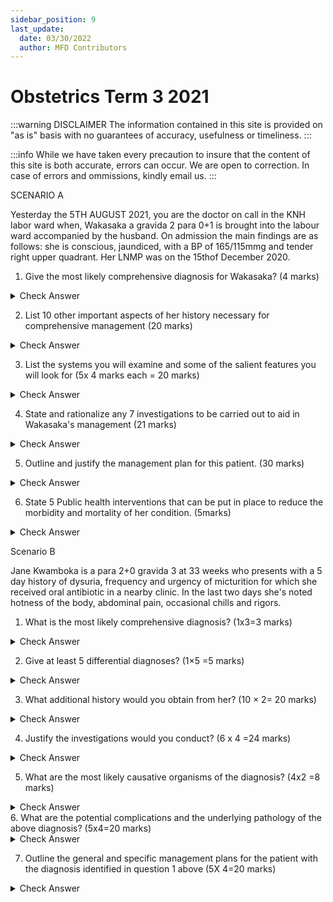 ```yaml
---
sidebar_position: 9
last_update:
  date: 03/30/2022
  author: MFD Contributors
---
```


# Obstetrics Term 3 2021

:::warning DISCLAIMER
The information contained in this site is provided on "as is" basis with no guarantees of accuracy, usefulness or timeliness.
:::

:::info
While we have taken every precaution to insure that the content of this site is both accurate, errors can occur. We are open to correction. In case of errors and ommissions, kindly email us.
:::

SCENARIO A

Yesterday the 5TH AUGUST 2021, you are the doctor on call in the KNH labor ward when, Wakasaka a gravida 2 para 0+1 is brought into the labour ward accompanied by the husband. On admission the main findings are as follows: she is conscious, jaundiced, with a BP of 165/115mmg and tender right upper quadrant.
Her LNMP was on the 15thof December 2020.

1. Give the most likely comprehensive diagnosis for Wakasaka? (4 marks)

<details>
<summary>Check Answer</summary>

Para 0+1 with pre-eclampsia(1) with severe features(1) and possible HELLP syndrome(1) at 32 weeks gestation(1)

</details>

2. List 10 other important aspects of her history necessary for comprehensive management (20 marks)

<details>
<summary>Check Answer</summary>

- Sociodemographic : age
- History of present illness:
- History of headache
- Visual abnormalities (scotomata, photophobia, blurred vision, or temporary blindness)
- Epigastric pain
- Nausea or vomiting
- Altered mental status/Convulsions
- Fetal movements
- Per vaginal bleeding
- Dyspnoea, retrosternal chest pain
- Urine output
- Labour pains
- Obs/Gyn history:
- Last menstrual period, EDD
- If and when Pdt was done
- Quickening
- If she has any earlier obstetric scans
- Past Medical history
- Renal disease
- Diabetes
- Hypertension
- SLE
- Family and social history
- Family history of chronic illnesses
- PET
- Marital status, cigarette smoking

(this question is testing whether the student understands the natural progression of PET, clinical features of severity, risk factors and complications)

</details>

3. List the systems you will examine and some of the salient features you will look for (5x 4 marks each = 20 marks)

<details>
<summary>Check Answer</summary>

a. General examination for general status of the patient, level of consciousness, pallor, edema, jaundice, the other vital
signs(PR, RR, temp)

b. CNS for level of consciousness, reflexes, lateralizing signs, fundoscopy for retinal changes

c. Respiratory system: dyspnoea, basal crepitations

d. Per abdominal examination: epigastric tenderness, fundal height, lie, presentation, fetal heart rate, uterine tenderness, uterine contractions.

e. Vaginal examination for bishop score: cervical position, length, consistency, dilatation.

</details>

4. State and rationalize any 7 investigations to be carried out to aid in Wakasaka's management (21 marks)

<details>
<summary>Check Answer</summary>

a. Complete blood count: to assess platelet count and haematocrit level

b. Serum LDH to rule out microangiopathic haemolysis

c. Liver function tests (liver enzymes, bilirubin, albumin) to assess for evidence of HELL syndrome

d. Kidney function tests to assess for renal failure

e. Urinalysis to assess for level of proteinuria

f. Serum Uric acid levels as a predictor of impending IUD

g. Coagulation profile, serum fibrinogen levels to rule out a coagulopathy

h. Obstetric ultrasound/Biophysical profile/Doppler studies/fetal biometrics: to assess fetal status(NRFS, lUGR), weight, presentation in anticipation for delivery

</details>

5. Outline and justify the management plan for this patient. (30 marks)

<details>
<summary>Check Answer</summary>

- Admit for in patient management
- Iv access for drug adminstration
- Antihypertensives: to control blood pressure, prevent CVA
- Magnesium sulphate for the first 24 hours: for seizure prophylaxis
- Antenatal corticosteroids before delivery: to hasten fetal lung maturity to prevent RDS in the event of preterm delivery
- Catheterization: to monitor urine output during administration of mgso4
- Investigations to assess for end organ damage
- Assessment of Fetal wellbeing: daily fetal kick charts, NST, BPP, RI to assess fetal status and determine optimum timing for delivery
- Fluid management: to avoid fluid overload/pulmonary edema
- Monitoring of maternal BP, daily weight, daily urinalysis: to monitor worsening of the disease
- Delivery at 34 weeks or earlier in case of deteriorating maternal or fetal status: to prevent maternal and fetal compromise from disease progression eg cerebral hemorrhage, hepatic rupture, renal failure, pulmonary edema, seizure, bleeding related to thrombocytopenia, fetal growth restriction, abruptio placentae, iufd....(6 marks)

</details>

6. State 5 Public health interventions that can be put in place to reduce the morbidity and mortality of her condition. (5marks)

<details>
<summary>Check Answer</summary>

a. Quality and timely antenatal care

b. Calcium supplementation

c. Universal screening for PET(BP monitoring, urinalysis)

d. Public education/awareness of signs and symptoms of PET

e. Referral system

f. Quality intrapartum care

g. Capacity building of health care workers

(award marks for any other intervention that makes sense, max 5 marks)

</details>

Scenario B

Jane Kwamboka is a para 2+0 gravida 3 at 33 weeks who presents with a 5 day history of dysuria, frequency and urgency of micturition for which she received oral antibiotic in a nearby clinic. In the last two days she's noted hotness of the body, abdominal pain, occasional chills and rigors.

1. What is the most likely comprehensive diagnosis? (1x3=3 marks)

<details>
<summary>Check Answer</summary>

A para 2+0 G3 at 33/40 (1) with acute pyelonephritis/Upper UTI (2) in pregnancy

</details>

2. Give at least 5 differential diagnoses? (1×5 =5 marks)

<details>
<summary>Check Answer</summary>

- Nephrolithiasis (1)
- Chorioamnionitis (1)
- Preterm labor (1)
- Placenta abruptio (1)
- Painful bladder syndrome (1)
- Cervicitis (1)
- Other febrile infections (1) e.g. malaria, influenza, covid-19

</details>

3. What additional history would you obtain from her? (10 × 2= 20 marks)

<details>
<summary>Check Answer</summary>

- Flank pain/costovertebral angle pain (2)
- Nausea/vomiting (2)
- Pyuria (2)
- Travel (2)
- Rupture of membranes/drainage of liquor (2)
- Antenatal history-ANC including profile, number of visits and management (2)
- Gynecological history (2)
- Obstetrical history and outcome (2)
- Past medical history (2)
- Family Social History (2)
- Any other relevant history (2 marks)

</details>

4. Justify the investigations would you conduct? (6 x 4 =24 marks)

<details>
<summary>Check Answer</summary>

Urinalysis (1): features of UTI include: Hemocytometer 210 leukocytes/microliter (1), WBC casts (1) diagnostic of upper UTI. Hematuria (1) Abnormal dipsticks (any 1): Leukocyte esterase, Nitrites

Urine culture (1): for aetiology (1) rule out other causes/obstruction (1) sensitivity (1)

Blood cultures (1) if has sepsis/serious underlying medical conditions eg diabetes (1) sensitivity (1) monitoring response to treatment (1)

CBC (1) - Hb (1)-hemolytic anemia WBC (1)- Severity of infection and response to treatment (1) , Plateteles: thrombocytpenai in severe infections

UEC (4)-urea (1) Creatinine (1) electrolytes (1) renal compromise (1)

Imaging: KUB (1): severely ill or who also have symptoms/ renal colic/ history of renal stones, DM, prior urologic surgery, immunosuppression, repeated episodes, or rosepsis-to evaluate for complications (4), renal ultrasound preferred (1)

Other tests: serum lactate level if suspected sepsis to inform the severity (2)

</details>

5. What are the most likely causative organisms of the diagnosis? (4x2 =8 marks)

<details>
<summary>Check Answer</summary>

- E. coli (2)
- Klebsiella (2)
- Enterobacter species (2)
- Proteus (2)
- Gram-positive organisms (2) - eg group B Streptococcus

</details>
6. What are the potential complications and the underlying pathology of the above diagnosis? (5x4=20 marks)

<details>
<summary>Check Answer</summary>

Septic shock syndrome-sepsis (4)
Acute respiratory distress syndrome (ARDS)-sepsis (4)
Anemia-hemolysis (4)
Bacteremia-sepsis (4)
Respiratory insufficiency from septicemia (4)
Renal dysfunction- from acute renal failure associated with microabscesses and suppurative pyelonephritis (4)

</details>

7. Outline the general and specific management plans for the patient with the diagnosis identified in question 1 above (5X 4=20 marks)

<details>
<summary>Check Answer</summary>

Supportive (4)
- Admit the patient; outpatient treatment not recommended (1)
- Discharge when afebrile for 24 hours, consider antimicrobial therapy for 7 to 10 days (1)
- Monitoring: urinary output, blood pressure, pulse, temperature, and oxygen saturation (1)
- Analgesics/antipyretics/cooling blanket or acetaminophen/teratogenic effects of hyperthermia
- Hydration (1)

Specific: 
- Administer antibiotics (1)
- Parenteral antibiotics (1) until febrile for 24 to 48 hours (1) and symptomatically improved
- Oral antibiotics (1) once febrile or improved symptomatically
- Antibiotic choices (Any 4 principles):
- Broad spectrum beta-lactams e.g. third generation cephalosporins preferred (1).
- If extended-spectrum beta-lactamase producing, enterobacteriacee (or risk factors), a carbapenem.-e.g. meropenem, ertapenem, or doripenem (1)
- Oral antibiotics (1) beta-lactams or, if in the second trimester, trimethoprim-sulfamethoxazole.
- No Nitrofurantoin and fosfomycin due to inadequate tissue levels (1)
- No fluoroquinolones and aminoglycosides avoided in pregnancy if possible (1)
- Follow up (Any 4)
- Suppressive antibiotics (1) for the remainder of the pregnancy to prevent recurrence e.g. nitrofurantoin (50 to 100 mg orally at bedtime) or cephalexin (250 to 500 mg at bedtime (1)
- Monthly urine cultures and treat if not on suppressive therapy (1)
- Repeat urine culture 1 to 2 weeks after antimicrobial therapy completed (1)
- Chest radiograph if has dyspnea or tachypnea (1)
- Obstetric management (Any 4) -
- Conservative care and await normal labor (1)
- if delivery indicated for other conditions not pyelonephritis, preferred to wait until afebrile (1)
- Tocolysis (1) and steroids (1) at ≤34 weeks for uncomplicated pyelonephritis & preterm labor (1)
- Avoid if septic, due to increased risk of pulmonary edema and ARDS, exacerbated by with or without corticosteroids (4).

</details>